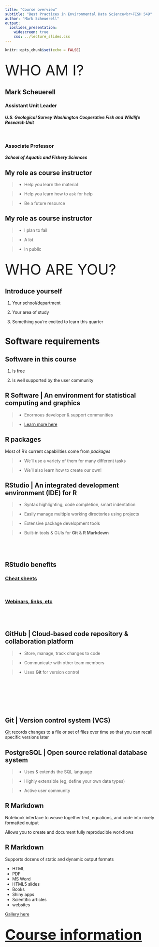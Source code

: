 ```yaml
---
title: "Course overview"
subtitle: "Best Practices in Environmental Data Science<br>FISH 549"
author: "Mark Scheuerell"
output:
  ioslides_presentation:
    widescreen: true
    css: ../lecture_slides.css
---
```


```r
knitr::opts_chunk$set(echo = FALSE)
```

## {.flexbox .vcenter .bigger}

<font size="10">
WHO AM I? 
</font>


## Mark Scheuerell

### Assistant Unit Leader
#### _U.S. Geological Survey Washington Cooperative Fish and Wildlife Research Unit_

<br>

### Associate Professor
#### _School of Aquatic and Fishery Sciences_


## My role as course instructor

> - Help you learn the material

> - Help you learn how to ask for help

> - Be a future resource


## My role as course instructor

> - I plan to fail

> - A lot

> - In public


## {.flexbox .vcenter .bigger}

<font size="10">
WHO ARE YOU? 
</font>


## Introduce yourself

1. Your school/department

2. Your area of study

3. Something you're excited to learn this quarter


# Software requirements


## Software in this course

1) Is free

2) Is well supported by the user community


## R Software | An environment for statistical computing and graphics

> - Enormous developer & support communities

> - [Learn more here](https://www.r-project.org/about.html)


## R packages

Most of R's current capabilities come from *packages*

> - We'll use a variety of them for many different tasks

> - We'll also learn how to create our own!


## RStudio | An integrated development environment (IDE) for R

> - Syntax highlighting, code completion, smart indentation  

> - Easily manage multiple working directories using projects  

> - Extensive package development tools  

> - Built-in tools & GUIs for **Git** & **R Markdown**


## &nbsp; {data-background=images/RStudio_desktop.png data-background-size=80%}


## RStudio benefits

### [Cheat sheets](https://rstudio.com/resources/cheatsheets/)

<br>

### [Webinars, links, etc](https://resources.rstudio.com/)


## &nbsp; {data-background=images/RStudio_cheatsheet.png data-background-size=80%}


## GitHub | Cloud-based code repository & collaboration platform

> - Store, manage, track changes to code

> - Communicate with other team members

> - Uses **Git** for version control


## &nbsp; {data-background=images/gh_signup.png data-background-size=80%}


## &nbsp; {data-background=images/GitHub_repo.png data-background-size=80%}


## Git | Version control system (VCS)

[Git](https://git-scm.com/about) records changes to a file or set of files over time so that you can recall specific versions later


## PostgreSQL | Open source relational database system

> - Uses & extends the SQL language

> - Highly extensible (eg, define your own data types)

> - Active user community


## R Markdown

Notebook interface to weave together text, equations, and code into nicely formatted output

Allows you to create and document fully reproducible workflows


## R Markdown

Supports dozens of static and dynamic output formats

* HTML  
* PDF  
* MS Word  
* HTML5 slides  
* Books  
* Shiny apps  
* Scientific articles  
* websites

[Gallery here](https://rmarkdown.rstudio.com/gallery.html)



## {.flexbox .vcenter .bigger}

<font size="10">
[__Course information__](https://fish549.github.io/website/)
</font>

